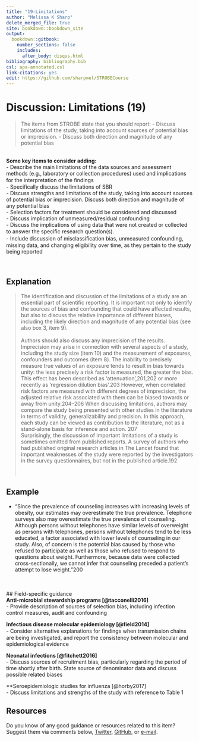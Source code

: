 ---
title: "19-Limitations"
author: "Melissa K Sharp"
delete_merged_file: true
site: bookdown::bookdown_site
output:
  bookdown::gitbook:
    number_sections: false 
    includes: 
      after_body: disqus.html
bibliography: bibliography.bib
csl: apa-annotated.csl
link-citations: yes
edit: https://github.com/sharpmel/STROBECourse
---

# Discussion: Limitations (19)
> The items from STROBE state that you should report: 
-	Discuss limitations of the study, taking into account sources of potential bias or imprecision.
-	Discuss both direction and magnitude of any potential bias

</br> 
**Some key items to consider adding:**  
- Describe the main limitations of the data sources and assessment methods (e.g., laboratory or collection procedures) used and implications for the interpretation of the ﬁndings  
-	Specifically discuss the limitations of SBR  
- Discuss strengths and limitations of the study, taking into account sources of potential bias or imprecision. Discuss both direction and magnitude of any potential bias  
- Selection factors for treatment should be considered and discussed  
-	Discuss implication of unmeasured/residual confounding  
- Discuss the implications of using data that were not created or collected to answer the speciﬁc research question(s).  
- Include discussion of misclassiﬁcation bias, unmeasured confounding, missing data, and changing eligibility over time, as they pertain to the study being reported  

</br>

## Explanation  
> The identification and discussion of the limitations of a study are an essential part of scientific reporting. It is important not only to identify the sources of bias and confounding that could have affected results, but also to discuss the relative importance of different biases, including the likely direction and magnitude of any potential bias (see also box 3, item 9).  
</br>
Authors should also discuss any imprecision of the results. Imprecision may arise in connection with several aspects of a study, including the study size (item 10) and the measurement of exposures, confounders and outcomes (item 8). The inability to precisely measure true values of an exposure tends to result in bias towards unity: the less precisely a risk factor is measured, the greater the bias. This effect has been described as ‘attenuation’,201,202 or more recently as ‘regression dilution bias’.203 However, when correlated risk factors are measured with different degrees of imprecision, the adjusted relative risk associated with them can be biased towards or away from unity.204–206
When discussing limitations, authors may compare the study being presented with other studies in the literature in terms of validity, generalizability and precision. In this approach, each study can be viewed as contribution to the literature, not as a stand-alone basis for inference and action. 207 
</br>
Surprisingly, the discussion of important limitations of a study is sometimes omitted from published reports. A survey of authors who had published original research articles in The Lancet found that important weaknesses of the study were reported by the investigators in the survey questionnaires, but not in the published article.192 </br>
</br></br> 

## Example  
- “Since the prevalence of counseling increases with increasing levels of obesity, our estimates may overestimate the true prevalence. Telephone surveys also may overestimate the true prevalence of counseling. Although persons without telephones have similar levels of overweight as persons with telephones, persons without telephones tend to be less educated, a factor associated with lower levels of counseling in our study. Also, of concern is the potential bias caused by those who refused to participate as well as those who refused to respond to questions about weight. Furthermore, because data were collected cross-sectionally, we cannot infer that counseling preceded a patient’s attempt to lose weight.”200

</br> </br> 
## Field-specific guidance  
**Anti-microbial stewardship programs [@tacconelli2016]**  
- Provide description of sources of selection bias, including infection control measures, audit and confounding </br> 

**Infectious disease molecular epidemiology [@field2014]**  
- Consider alternative explanations for ﬁndings when transmission chains are being investigated, and report the consistency between molecular and epidemiological evidence </br> 

**Neonatal infections [@fitchett2016]**  
- Discuss sources of recruitment bias, particularly regarding the period of time shortly after birth. State source of denominator data and discuss possible related biases</br> 

**Seroepidemiologic studies for influenza [@horby2017]  
- Discuss limitations and strengths of the study with reference to Table 1</br> 

## Resources  
Do you know of any good guidance or resources related to this item? Suggest them via comments below, [Twitter](https://twitter.com/sharpmelk), [GitHub](https://github.com/sharpmel/STROBECourse), or [e-mail](mailto:melissaksharp@gmail.com).
</br> 